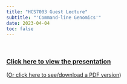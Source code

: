 ```yaml
---
title: "HCS7003 Guest Lecture"
subtitle: "'Command-line Genomics'"
date: 2023-04-04
toc: false
---
```


<br>

### [Click here to view the presentation](presentation.qmd)

([Or click here to see/download a PDF version](https://github.com/jelmerp/hcs7003/blob/main/HCS7003%20Guest%20lecture%20-%20Command-line%20genomics.pdf))
